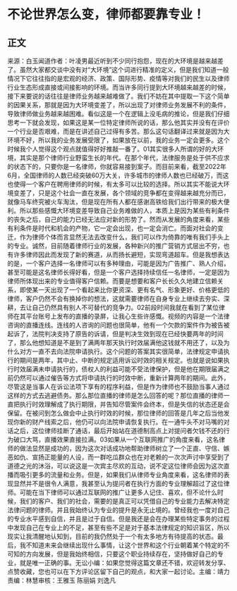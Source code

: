 # 不论世界怎么变，律师都要靠专业！
## 正文
来源：白玉闻道作者：叶凌男最近听到不少同行抱怨，现在的大环境是越来越差了。虽然大家都交谈中没有对“大环境”这个词进行精准的定义，但是我们知道一般情况下它往往指的是宏观的经济、政策、国际形势、疫情等对我们的民生以及律师行业生态形成直接或间接影响的环境。而当许多同行提到大环境越来越差的时候，接下来要说的话往往是律师业务越来越难做了。我们不妨在其中提取一下这个简单的因果关系，那就是因为大环境变差了，所以出现了对律师业务发展不利的条件，导致律师做业务越来越困难。看似这是一个在逻辑上没毛病的推论，但是我们仔细思考一下就会发现，如果这是某一位特定律师所说的话，那么他其实并没有在评价一个行业是否艰难，而是在讲述自己过得有多苦。那么这句话翻译过来就是因为大环境不好，所以我的业务发展受限了，如果放在以前，我的业务一定会更多。这个时候我个人觉得这个观点就值得好好推敲一番了。01其实很多人所谓的好的大环境，其实是那个律师行业野蛮生长的年代。在那个年代，法律服务是处于供不应求的状态下的，只要你是一名律师，你就容易接到案子。而目前来看，截至2022年6月，全国律师的人数已经突破60万大关，许多城市的律师人数也已经破万，而这也使得一个客户在聘用律师的时候，有太多可以比较的选择。所以其实不能说大环境变差了，只是这个社会一直在发展，各个领域的竞争都在变得越来越充分而已，就像马车终究被火车淘汰，但是现在所有人都在感谢高铁给我们出行带来的极大便利。所以那些感慨大环境变差导致自己业务难做的人，本质上是因为某些有利条件的丧失之后，自己的能力已经无法应对新的形势了。然而从发展的角度来看，某些有利条件是时代和机会的产物，它一定会出现，也一定会消亡。而面对社会的变迁，作为律师个体而言显然无法去改变什么，我们可以作为倚靠的唯有我们手头上的专业。诚然，目前随着律师行业的发展，各种新兴的推广营销方式层出不穷，也有许多律师因此而发现了新的赛道，从而扬长避短，实现弯道超车。但是我想表达的是，一个客户选择一名律师可以有多种理由，可能是因为广告推广、熟人介绍，甚至可能是这名律师长得好看，但是一个客户选择持续信任一名律师，一定是因为律师所体现出来的专业值得客户信赖。而要是想要和客户长长久久地建立信赖关系，即使某一天出现了一个看起来比你更资深、更有名气、形象更好、价格更低的律师，客户仍然不会有换掉你的想法，这就需要律师在自身专业上继续去夯实、深耕，去让自己仍然具有别人不可替代的竞争力。02前段时间我就在看到了某位律师在其平台账号上发布的直播的录屏，让我心生些许感慨。视频的内容是一个法律咨询的直播连线。连线的人咨询的问题也很简单，他有一个欠款的案件作为被告被起诉了，法院判决支持了原告的诉请，但是判决生效到现在已经快要两年的时间了，那么他想知道是不是到了满两年那天执行时效届满他这钱就不用还了，以及为什么对方一直不去向法院申请执行。这个问题的答案其实很简单，法律规定申请执行的期间是两年，其中止、中断的规定适用诉讼时效的相关规定。也就是说如果执行时效届满未申请执行的，债权人的利益可能不受法律保护，但是他在期限届满之前仍然可以通过催告等方式将申请执行的时效中断，重新计算两年的期间。此外，尽管这是当事人在诉讼法项下享有的程序利益，但是作为律师也不鼓励当事人通过这样的方式去逃避债务。那么那位直播的律师是怎么回答的呢？那位直播的律师一直把执行时效理解成了执行期限，并告知尽管案件会终本，但是失信的状态还是会保留。在被问到怎么做会中止执行时效的时候，那位律师的回答是几年之后当他发现你新的财产线索之后，他仍可以向法院申请恢复执行。在一通牛头不对马嘴的对话之后，这位律师挂断了通话，最后开始站在道德制高点上对提问者欠钱不还的行为破口大骂，直播效果直接拉满。03如果从一个互联网推广的角度来看，这名律师的做法显然是成功的，因为这次对话成功地帮助律师树立了一个正直、守信、嫉恶如仇、宣扬正能量的人设，而一群吃瓜群众也在对老赖的一次次声讨中享受到了道德之光的沐浴，可以说这是一次宾主尽欢的互动，说不定这位律师会因为这次直播而吸引更多的流量和业务。但是，如果我们从律师专业角度来看，这名律师的表现显然并不是很令人满意，我甚至认为提问者在执行方面的专业理解超过了这位律师。可能在当下律师可以通过互联网的推广让更多人记住、喜欢，但不论什么时候，我们的客户、我们的社会，需要的是真正可以凭借自己的专业能力去解决特定法律问题的律师。并且我始终认为专业的提升是永无止境的。曾经我也一度对自己的专业水平感到自信，并且是过于自信。但是我还是会在办理某些特定事务的过程中发现自己在专业上的不足，甚至有些不足是对于基本法律规定的知识盲区，所以现实让我清醒地认知到，目前的我仍然处于一个有太多地方有待提高的状态。最后，我不知道未来会继续出现什么事情，让这个世界和这个行业朝着某个特定的不可知的方向发展，但是我始终相信，只要这个职业持续存在，坚持做好自己的专业，就是唯一正确的事。无讼小编：如果您觉得这篇文章还不错，欢迎转发分享、点赞收藏，您也可以在下方评论区留下自己的观点，和大家一起讨论。主编：靖力责编：林慧审核：王雅玉 陈丽娟 刘逸凡